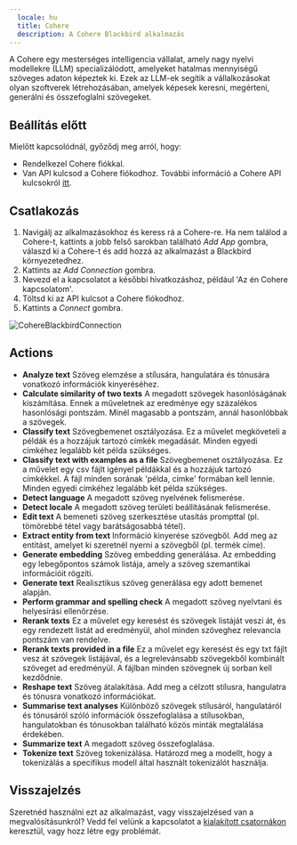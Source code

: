 ```yaml
---
  locale: hu
  title: Cohere
  description: A Cohere Blackbird alkalmazás
---
```


<LinkCard title="Megtekintés a Github-on" target="_blank" href="https://github.com/bb-io/Cohere" icon="github" />

A Cohere egy mesterséges intelligencia vállalat, amely nagy nyelvi modellekre (LLM) specializálódott, amelyeket hatalmas mennyiségű szöveges adaton képeztek ki. Ezek az LLM-ek segítik a vállalkozásokat olyan szoftverek létrehozásában, amelyek képesek keresni, megérteni, generálni és összefoglalni szövegeket.

## Beállítás előtt

Mielőtt kapcsolódnál, győződj meg arról, hogy:

- Rendelkezel Cohere fiókkal.
- Van API kulcsod a Cohere fiókodhoz. További információ a Cohere API kulcsokról [itt](https://docs.cohere.com/reference/create-an-api-key%20).

## Csatlakozás

1. Navigálj az alkalmazásokhoz és keress rá a Cohere-re. Ha nem találod a Cohere-t, kattints a jobb felső sarokban található _Add App_ gombra, válaszd ki a Cohere-t és add hozzá az alkalmazást a Blackbird környezetedhez.
2. Kattints az _Add Connection_ gombra.
3. Nevezd el a kapcsolatot a későbbi hivatkozáshoz, például 'Az én Cohere kapcsolatom'.
4. Töltsd ki az API kulcsot a Cohere fiókodhoz.
7. Kattints a _Connect_ gombra.

![CohereBlackbirdConnection](https://raw.githubusercontent.com/bb-io/Cohere/main/image/README/CohereBlackbirdConnection.png)

## Actions

- **Analyze text** Szöveg elemzése a stílusára, hangulatára és tónusára vonatkozó információk kinyeréséhez.
- **Calculate similarity of two texts** A megadott szövegek hasonlóságának kiszámítása. Ennek a műveletnek az eredménye egy százalékos hasonlósági pontszám. Minél magasabb a pontszám, annál hasonlóbbak a szövegek.
- **Classify text** Szövegbemenet osztályozása. Ez a művelet megköveteli a példák és a hozzájuk tartozó címkék megadását. Minden egyedi címkéhez legalább két példa szükséges.
- **Classify text with examples as a file** Szövegbemenet osztályozása. Ez a művelet egy csv fájlt igényel példákkal és a hozzájuk tartozó címkékkel. A fájl minden sorának 'példa, címke' formában kell lennie. Minden egyedi címkéhez legalább két példa szükséges.
- **Detect language** A megadott szöveg nyelvének felismerése.
- **Detect locale** A megadott szöveg területi beállításának felismerése.
- **Edit text** A bemeneti szöveg szerkesztése utasítás prompttal (pl. tömörebbé tétel vagy barátságosabbá tétel).
- **Extract entity from text** Információ kinyerése szövegből. Add meg az entitást, amelyet ki szeretnél nyerni a szövegből (pl. termék címe).
- **Generate embedding** Szöveg embedding generálása. Az embedding egy lebegőpontos számok listája, amely a szöveg szemantikai információit rögzíti.
- **Generate text** Realisztikus szöveg generálása egy adott bemenet alapján.
- **Perform grammar and spelling check** A megadott szöveg nyelvtani és helyesírási ellenőrzése.
- **Rerank texts** Ez a művelet egy keresést és szövegek listáját veszi át, és egy rendezett listát ad eredményül, ahol minden szöveghez relevancia pontszám van rendelve.
- **Rerank texts provided in a file** Ez a művelet egy keresést és egy txt fájlt vesz át szövegek listájával, és a legrelevánsabb szövegekből kombinált szöveget ad eredményül. A fájlban minden szövegnek új sorban kell kezdődnie.
- **Reshape text** Szöveg átalakítása. Add meg a célzott stílusra, hangulatra és tónusra vonatkozó információkat.
- **Summarise text analyses** Különböző szövegek stílusáról, hangulatáról és tónusáról szóló információk összefoglalása a stílusokban, hangulatokban és tónusokban található közös minták megtalálása érdekében.
- **Summarize text** A megadott szöveg összefoglalása.
- **Tokenize text** Szöveg tokenizálása. Határozd meg a modellt, hogy a tokenizálás a specifikus modell által használt tokenizálót használja.

## Visszajelzés

Szeretnéd használni ezt az alkalmazást, vagy visszajelzésed van a megvalósításunkról? Vedd fel velünk a kapcsolatot a [kialakított csatornákon](https://www.blackbird.io/) keresztül, vagy hozz létre egy problémát.